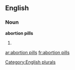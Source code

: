 
==English==

===Noun===
'''abortion pills'''

# {{plural of|[[abortion pill]]}}

[[Category:English plurals]]

[[ar:abortion pills]]
[[fr:abortion pills]]